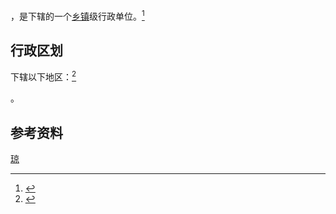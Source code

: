{{中国乡级行政区|46/90/03/113/000}}

'''{{PAGENAMEBASE}}'''，是{{PRC admin/fullname|46/90/03/113/000|3}}下辖的一个[[乡镇|乡镇]]级行政单位。<ref>{{PRC admin/ref sgc|{{PRC admin/parent|46/90/03/113/000}}}}</ref>

== 行政区划 ==

{{PAGENAMEBASE}}下辖以下地区：<ref>{{PRC admin/ref sgc|46/90/03/113/000}}</ref>

{{PRC admin/children|46/90/03/113/000}}。

== 参考资料 ==

{{reflist}}

{{行政区划小作品}}
{{PRC admin/navcat|46/90/03/113/000}}
{{中国历史文化名镇}}
[[Category:中国历史文化名镇|琼]]